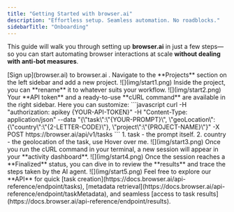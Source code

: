 ```yaml
---
title: "Getting Started with browser.ai"
description: "Effortless setup. Seamless automation. No roadblocks."
sidebarTitle: "Onboarding"
---
```


This guide will walk you through setting up **browser.ai** in just a few steps—so you can start automating browser interactions at scale **without dealing with anti-bot measures**.

<Steps>
  <Step title="Sign up">
    [Sign up](browser.ai) to browser.ai .
  </Step>

  <Step title="Go to Projects">
    Navigate to the **Projects** section on the left sidebar and add a new project.
    <Frame>
  ![](img/start1.png)
</Frame>
  </Step>

  <Step title="Name Your Project">
    Inside the project, you can **rename** it to whatever suits your workflow.
    <Frame>
  ![](img/start2.png)
</Frame>
  </Step>

  <Step title="Send you first task">
    Your **API token** and a ready-to-use **cURL command** are available in the right sidebar. Here you can sustomize:
    ```javascript
curl -H "authorization: apikey {YOUR-API-TOKEN}" -H "Content-Type: application/json" --data "{\"task\":\"{YOUR-PROMPT}\", \"geoLocation\":{\"country\":\"{2-LETTER-CODE}\"}, \"project\":\"{PROJECT-NAME}\"}" -X POST https://browser.ai/api/v1/tasks
```
    1. task - the prompt itself.
    2. country - the geolocation of the task, use <Tooltip tip="For example: NO for Norway"><Tooltip tip="This is a tooltip!">Hover over me</Tooltip></Tooltip>.
    <Frame>
  ![](img/start3.png)
</Frame>
  </Step>
  <Step title="Session dashboard">
    Once you run the cURL command in your terminal, a new session will appear in your **activity dashboard**.
    <Frame>
  ![](img/start4.png)
</Frame>
  </Step>
  <Step title="See results">
    Once the session reaches a **Finalized** status, you can dive in to review the **results** and trace the steps taken by the AI agent.
    <Frame>
  ![](img/start5.png)
</Frame>
  </Step>
  <Step title="Use our API">
    Feel free to explore our **API** for quick [task creation](https://docs.browser.ai/api-reference/endpoint/tasks), [metadata retrieval](https://docs.browser.ai/api-reference/endpoint/taskMetadata), and seamless [access to task results](https://docs.browser.ai/api-reference/endpoint/results).
  </Step>
</Steps>